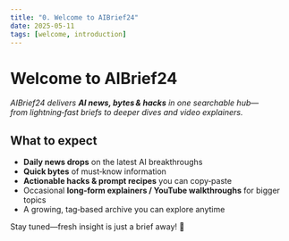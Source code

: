 ```yaml
---
title: "0. Welcome to AIBrief24"
date: 2025-05-11
tags: [welcome, introduction]
---
```


# Welcome to **AIBrief24**

_AIBrief24 delivers **AI news, bytes & hacks** in one searchable hub—  
from lightning‑fast briefs to deeper dives and video explainers._

## What to expect

- **Daily news drops** on the latest AI breakthroughs  
- **Quick bytes** of must‑know information  
- **Actionable hacks & prompt recipes** you can copy‑paste  
- Occasional **long‑form explainers / YouTube walkthroughs** for bigger topics  
- A growing, tag‑based archive you can explore anytime

Stay tuned—fresh insight is just a brief away! 🚀
